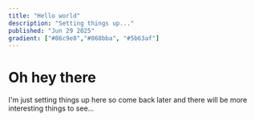 ```yaml
---
title: "Hello world"
description: "Setting things up..."
published: "Jun 29 2025"
gradient: ["#86c9e8","#868bba", "#5b63af"]
---
```


# Oh hey there

I'm just setting things up here so come back later and there will be more interesting things to see...
